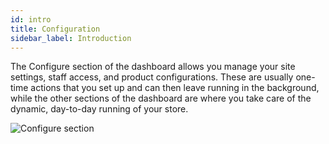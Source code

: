 ```yaml
---
id: intro
title: Configuration
sidebar_label: Introduction
---
```


The Configure section of the dashboard allows you manage your site settings, staff access, and product configurations. These are usually one-time actions that you set up and can then leave running in the background, while the other sections of the dashboard are where you take care of the dynamic, day-to-day running of your store.

![Configure section](/assets/dashboard-config/1.png)
